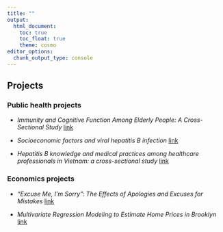 ```yaml
---
title: ""
output:
  html_document:
    toc: true
    toc_float: true
    theme: cosmo 
editor_options: 
  chunk_output_type: console
---
```


## Projects

### Public health projects

 - *Immunity and Cognitive Function Among Elderly People:
A Cross-Sectional Study* [link](./Biol 288_final project.pdf)

 - *Socioeconomic factors and viral hepatitis B
infection* [link](./Biostatistics_final project report_Ngoc.pdf)

 - *Hepatitis B knowledge and medical practices among healthcare professionals in Vietnam: a cross-sectional
study* [link](./Asian Liver Center report_Ngoc Duong.pdf) 

### Economics projects

 - *“Excuse Me, I’m Sorry”: The Effects of Apologies and Excuses for Mistakes* [link](./ECON 333 Final Paper.pdf)

 - *Multivariate Regression Modeling to Estimate Home Prices in Brooklyn* [link](./Math242_summary_report_Alex&Ngoc.pdf)
